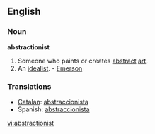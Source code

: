 ==English==

===Noun===
'''abstractionist'''

#Someone who paints or creates [[abstract]] [[art]].
#An [[idealist]]. - [[Emerson]]

===Translations===
*[[Catalan]]: [[abstraccionista]]
*Spanish: [[abstraccionista]]

[[vi:abstractionist]]